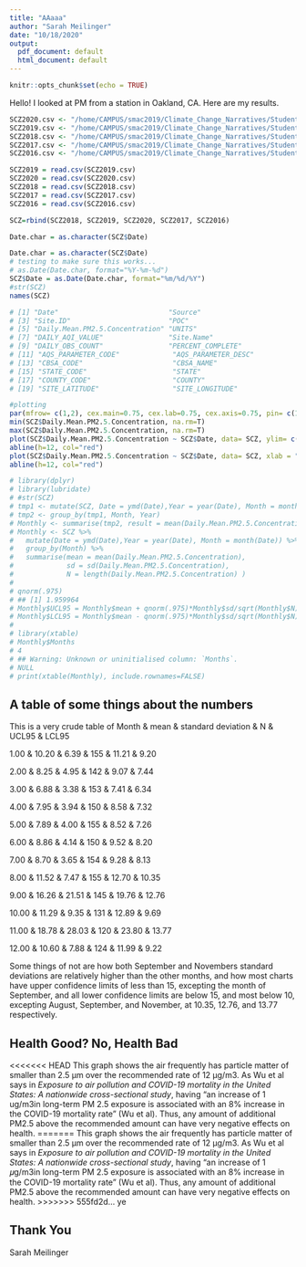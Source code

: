 ```yaml
---
title: "AAaaa"
author: "Sarah Meilinger"
date: "10/18/2020"
output:
  pdf_document: default
  html_document: default
---
```


```r
knitr::opts_chunk$set(echo = TRUE)
```


Hello! I looked at PM from a station in Oakland, CA. Here are my results.

```r
SCZ2020.csv <- "/home/CAMPUS/smac2019/Climate_Change_Narratives/Student_Folders/Meilinger/Daily 2020 Oak.csv"
SCZ2019.csv <- "/home/CAMPUS/smac2019/Climate_Change_Narratives/Student_Folders/Meilinger/Daily 2019 Oak.csv"
SCZ2018.csv <- "/home/CAMPUS/smac2019/Climate_Change_Narratives/Student_Folders/Meilinger/Daily 2018 Oak.csv"
SCZ2017.csv <- "/home/CAMPUS/smac2019/Climate_Change_Narratives/Student_Folders/Meilinger/Daily 2017 Oak.csv"
SCZ2016.csv <- "/home/CAMPUS/smac2019/Climate_Change_Narratives/Student_Folders/Meilinger/Daily 2016 Oak.csv"

SCZ2019 = read.csv(SCZ2019.csv)
SCZ2020 = read.csv(SCZ2020.csv)
SCZ2018 = read.csv(SCZ2018.csv)
SCZ2017 = read.csv(SCZ2017.csv)
SCZ2016 = read.csv(SCZ2016.csv)

SCZ=rbind(SCZ2018, SCZ2019, SCZ2020, SCZ2017, SCZ2016)

Date.char = as.character(SCZ$Date)

Date.char = as.character(SCZ$Date)
# testing to make sure this works...
# as.Date(Date.char, format="%Y-%m-%d")
SCZ$Date = as.Date(Date.char, format="%m/%d/%Y")
#str(SCZ)
names(SCZ)

# [1] "Date"                           "Source"                        
# [3] "Site.ID"                        "POC"                           
# [5] "Daily.Mean.PM2.5.Concentration" "UNITS"                         
# [7] "DAILY_AQI_VALUE"                "Site.Name"                     
# [9] "DAILY_OBS_COUNT"                "PERCENT_COMPLETE"              
# [11] "AQS_PARAMETER_CODE"             "AQS_PARAMETER_DESC"            
# [13] "CBSA_CODE"                      "CBSA_NAME"                     
# [15] "STATE_CODE"                     "STATE"                         
# [17] "COUNTY_CODE"                    "COUNTY"                        
# [19] "SITE_LATITUDE"                  "SITE_LONGITUDE"  

#plotting
par(mfrow= c(1,2), cex.main=0.75, cex.lab=0.75, cex.axis=0.75, pin= c(1.5, 1))
min(SCZ$Daily.Mean.PM2.5.Concentration, na.rm=T)
max(SCZ$Daily.Mean.PM2.5.Concentration, na.rm=T)
plot(SCZ$Daily.Mean.PM2.5.Concentration ~ SCZ$Date, data= SCZ, ylim= c(1,40), xlab = "Year", ylab = "Daily PM 2.5", main = "Daily PM 2.5 Readings in Oakland Califonia, Zoomed In", mar= c(.5,.5,.5,.5))
abline(h=12, col="red")
plot(SCZ$Daily.Mean.PM2.5.Concentration ~ SCZ$Date, data= SCZ, xlab = "Year", ylab = "Daily PM 2.5", main = "Daily PM 2.5 Readings in Oakland Califonia")
abline(h=12, col="red")

# library(dplyr)
# library(lubridate)
# #str(SCZ)
# tmp1 <- mutate(SCZ, Date = ymd(Date),Year = year(Date), Month = month(Date))
# tmp2 <- group_by(tmp1, Month, Year)
# Monthly <- summarise(tmp2, result = mean(Daily.Mean.PM2.5.Concentration) )
# Monthly <- SCZ %>%
#   mutate(Date = ymd(Date),Year = year(Date), Month = month(Date)) %>%
#   group_by(Month) %>%
#   summarise(mean = mean(Daily.Mean.PM2.5.Concentration),
#             sd = sd(Daily.Mean.PM2.5.Concentration),
#             N = length(Daily.Mean.PM2.5.Concentration) )
# 
# qnorm(.975)
# ## [1] 1.959964
# Monthly$UCL95 = Monthly$mean + qnorm(.975)*Monthly$sd/sqrt(Monthly$N)
# Monthly$LCL95 = Monthly$mean - qnorm(.975)*Monthly$sd/sqrt(Monthly$N)
# 
# library(xtable)
# Monthly$Months
# 4
# ## Warning: Unknown or uninitialised column: `Months`.
# NULL
# print(xtable(Monthly), include.rownames=FALSE)

```

## A table of some things about the numbers

This is a very crude table of 
Month & mean & standard deviation & N & UCL95 & LCL95 

1.00 & 10.20 & 6.39 & 155 & 11.21 & 9.20 

2.00 & 8.25 & 4.95 & 142 & 9.07 & 7.44 

3.00 & 6.88 & 3.38 & 153 & 7.41 & 6.34  

4.00 & 7.95 & 3.94 & 150 & 8.58 & 7.32  

5.00 & 7.89 & 4.00 & 155 & 8.52 & 7.26  

6.00 & 8.86 & 4.14 & 150 & 9.52 & 8.20  

7.00 & 8.70 & 3.65 & 154 & 9.28 & 8.13  

8.00 & 11.52 & 7.47 & 155 & 12.70 & 10.35 

9.00 & 16.26 & 21.51 & 145 & 19.76 & 12.76  

10.00 & 11.29 & 9.35 & 131 & 12.89 & 9.69  

11.00 & 18.78 & 28.03 & 120 & 23.80 & 13.77  

12.00 & 10.60 & 7.88 & 124 & 11.99 & 9.22 

Some things of not are how both September and Novembers standard deviations are relatively higher than the other months, and how most charts have upper confidence limits of less than 15, excepting the month of September, and all lower confidence limits are below 15, and most below 10, excepting August, September, and November, at 10.35, 12.76, and 13.77 respectively.


## Health Good? No, Health Bad

<<<<<<< HEAD
This graph shows the air frequently has particle matter of smaller than 2.5 µm over the recommended rate of 12 µg/m3. As Wu et al says in *Exposure to air pollution and COVID-19 mortality in the United States: A nationwide cross-sectional study*, having "an  increase  of  1 ug/m3in  long-term  PM 2.5 exposure is associated with an 8% increase in the COVID-19 mortality rate" (Wu et al). Thus, any amount of additional PM2.5 above the recommended amount can have very negative effects on health.
=======
This graph shows the air frequently has particle matter of smaller than 2.5 µm over the recommended rate of 12 µg/m3. As Wu et al says in *Exposure to air pollution and COVID-19 mortality in the United States: A nationwide cross-sectional study*, having "an  increase  of  1 𝜇g/m3in  long-term  PM 2.5 exposure is associated with an 8% increase in the COVID-19 mortality rate" (Wu et al). Thus, any amount of additional PM2.5 above the recommended amount can have very negative effects on health.
>>>>>>> 555fd2d... ye



## Thank You
Sarah Meilinger